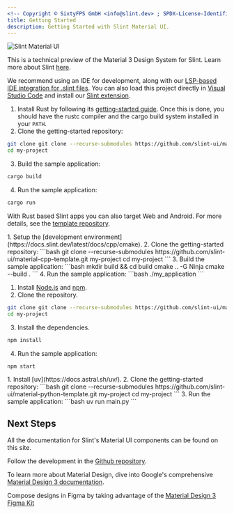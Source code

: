 ```yaml
---
<!-- Copyright © SixtyFPS GmbH <info@slint.dev> ; SPDX-License-Identifier: MIT -->
title: Getting Started
description: Getting Started with Slint Material UI.
---
```



![Slint Material UI](~/assets/images/phone-dark.webp)

This is a technical preview of the Material 3 Design System for Slint. Learn more about
Slint [here](https://slint.dev/).

We recommend using an IDE for development, along with our [LSP-based IDE integration for
.slint files](https://github.com/slint-ui/slint/blob/master/tools/lsp/README.md). You
can also load this project directly in [Visual Studio Code](https://code.visualstudio.com/)
and install our [Slint extension](https://marketplace.visualstudio.com/items?itemName=Slint.slint).

<Tabs>
<TabItem label="Rust">

1. Install Rust by following its [getting-started guide](https://www.rust-lang.org/learn/get-started). Once this is done, you should have the rustc compiler and the cargo build system installed in your `PATH`.
2. Clone the getting-started repository:
```bash
git clone git clone --recurse-submodules https://github.com/slint-ui/material-rust-template.git my-project
cd my-project
```
3. Build the sample application:
```bash
cargo build
```
4. Run the sample application:
```bash
cargo run
```

With Rust based Slint apps you can also target Web and Android. For more details, see the [template repository](https://github.com/slint-ui/material-rust-template).

</TabItem>
<TabItem label="C++">
1. Setup the [development environment](https://docs.slint.dev/latest/docs/cpp/cmake).
2. Clone the getting-started repository:
```bash
git clone --recurse-submodules https://github.com/slint-ui/material-cpp-template.git my-project
cd my-project
```
3. Build the sample application:
```bash
mkdir build && cd build
cmake .. -G Ninja
cmake --build .
```
4. Run the sample application:
```bash
./my_application
```
</TabItem>
<TabItem label="NodeJS">

1. Install [Node.js](https://nodejs.org/) and [npm](https://www.npmjs.com/).
2. Clone the repository.
```bash
git clone git clone --recurse-submodules https://github.com/slint-ui/material-nodejs-template.git my-project
cd my-project
```
3. Install the dependencies.
```bash
npm install
```
4. Run the sample application:
```bash
npm start
```

</TabItem>
<TabItem label="Python" >
1. Install [uv](https://docs.astral.sh/uv/).
2. Clone the getting-started repository:
```bash
git clone --recurse-submodules https://github.com/slint-ui/material-python-template.git my-project
cd my-project
```
3. Run the sample application:
```bash
uv run main.py
```

</TabItem>
</Tabs>


## Next Steps

All the documentation for Slint's Material UI components can be found on this site.

Follow the development in the [Github repository](https://github.com/slint-ui/material-components).

To learn more about Material Design, dive into Google's comprehensive [Material Design 3 documentation](https://m3.material.io/components).

Compose designs in Figma by taking advantage of the [Material Design 3 Figma Kit](https://www.figma.com/community/file/1035203688168086460/material-3-design-kit)

